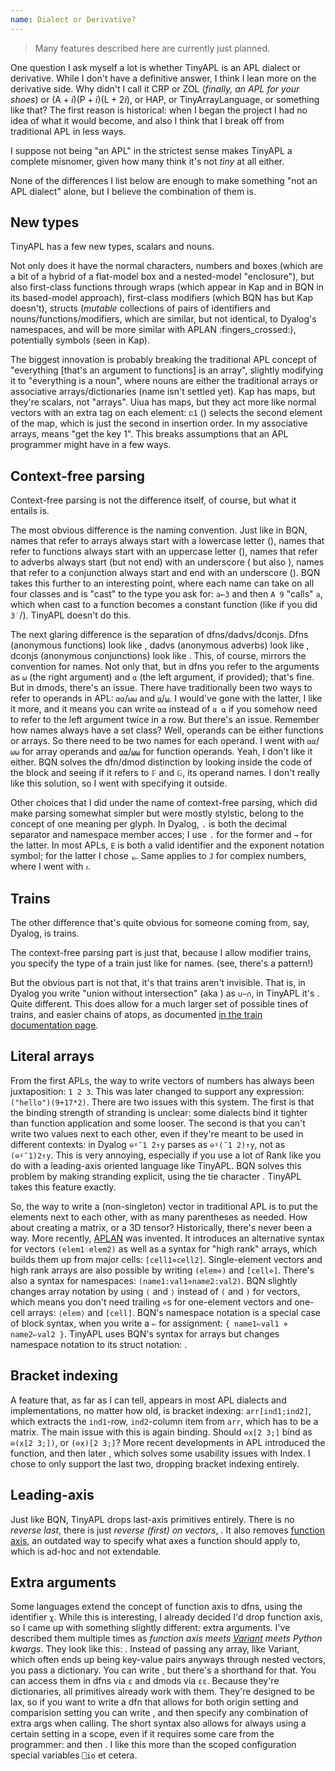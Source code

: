```yaml
---
name: Dialect or Derivative?
---
```


> Many features described here are currently just planned.

One question I ask myself a lot is whether TinyAPL is an APL dialect or derivative. While I don't have a definitive answer, I think I lean more on the derivative side. Why didn't I call it CRP or ZOL (*finally, an APL for your shoes*) or $\left(\mathrm A + i\right)\left(\mathrm P + i\right)\left(\mathrm L + 2i\right)$, or HAP, or TinyArrayLanguage, or something like that? The first reason is historical: when I began the project I had no idea of what it would become, and also I think that I break off from traditional APL in less ways.

I suppose not being "an APL" in the strictest sense makes TinyAPL a complete misnomer, given how many think it's not *tiny* at all either.

None of the differences I list below are enough to make something "not an APL dialect" alone, but I believe the combination of them is.

## New types

TinyAPL has a few new types, scalars and nouns.

Not only does it have the normal characters, numbers and boxes (which are a bit of a hybrid of a flat-model box and a nested-model "enclosure"), but also first-class functions through wraps (which appear in Kap and in BQN in its based-model approach), first-class modifiers (which BQN has but Kap doesn't), structs (*mutable* collections of pairs of identifiers and nouns/functions/modifiers, which are similar, but not identical, to Dyalog's namespaces, and will be more similar with APLAN :fingers_crossed:), potentially symbols (seen in Kap).

The biggest innovation is probably breaking the traditional APL concept of "everything [that's an argument to functions] is an array", slightly modifying it to "everything is a noun", where nouns are either the traditional arrays or associative arrays/dictionaries (name isn't settled yet). Kap has maps, but they're scalars, not "arrays". Uiua has maps, but they act more like normal vectors with an extra tag on each element: `⊏1` (<hl code="1⊇" />) selects the second element of the map, which is just the second in insertion order. In my associative arrays, <hl code="1⊇" /> means "get the key 1". This breaks assumptions that an APL programmer might have in a few ways.

## Context-free parsing

Context-free parsing is not the difference itself, of course, but what it entails is.

The most obvious difference is the naming convention. Just like in BQN, names that refer to arrays always start with a lowercase letter (<hl code="abc" />), names that refer to functions always start with an uppercase letter (<hl code="Abc" />), names that refer to adverbs always start (but not end) with an underscore (<hl code="_Abc" /> but also <hl code="_abc" />), names that refer to a conjunction always start and end with an underscore (<hl code="_Abc_" />). BQN takes this further to an interesting point, where each name can take on all four classes and is "cast" to the type you ask for: `a←3` and then `A 9` "calls" `a`, which when cast to a function becomes a constant function (like if you did `3˙`/<hl code="3⍨" />). TinyAPL doesn't do this.

The next glaring difference is the separation of dfns/dadvs/dconjs. Dfns (anonymous functions) look like <hl code="{⟃code⟄}" />, dadvs (anonymous adverbs) look like <hl code="_{⟃code⟄}" />, dconjs (anonymous conjunctions) look like <hl code="_{⟃code⟄}_" />. This, of course, mirrors the convention for names. Not only that, but in dfns you refer to the arguments as `⍵` (the right argument) and `⍺` (the left argument, if provided); that's fine. But in dmods, there's an issue. There have traditionally been two ways to refer to operands in APL: `⍺⍺`/`⍵⍵` and `⍶`/`⍹`. I would've gone with the latter, I like it more, and it means you can write `⍺⍺` instead of `⍺ ⍺` if you somehow need to refer to the left argument twice in a row. But there's an issue. Remember how names always have a set class? Well, operands can be either functions or arrays. So there need to be two names for each operand. I went with `⍺⍺`/`⍵⍵` for array operands and `⍶⍶`/`⍹⍹` for function operands. Yeah, I don't like it either. BQN solves the dfn/dmod distinction by looking inside the code of the block and seeing if it refers to `𝔽` and `𝔾`, its operand names. I don't really like this solution, so I went with specifying it outside.

Other choices that I did under the name of context-free parsing, which did make parsing somewhat simpler but were mostly stylstic, belong to the concept of one meaning per glyph. In Dyalog, `.` is both the decimal separator and namespace member acces; I use `.` for the former and `→` for the latter. In most APLs, `E` is both a valid identifier and the exponent notation symbol; for the latter I chose `⏨`. Same applies to `J` for complex numbers, where I went with `ᴊ`.

## Trains

The other difference that's quite obvious for someone coming from, say, Dyalog, is trains.

The context-free parsing part is just that, because I allow modifier trains, you specify the type of a train just like for names. (see, there's a pattern!)

But the obvious part is not that, it's that trains aren't invisible. That is, in Dyalog you write "union without intersection" (aka <primitive key="symmetric_difference" />) as `∪~∩`, in TinyAPL it's <hl code="⦅∪⋄~⋄∩⦆" />. Quite different. This does allow for a much larger set of possible tines of trains, and easier chains of atops, as documented [in the train documentation page](./trains).

## Literal arrays

From the first APLs, the way to write vectors of numbers has always been juxtaposition: `1 2 3`. This was  later changed to support any expression: `("hello")(9+17*2)`. There are two issues with this system. The first is that the binding strength of stranding is unclear: some dialects bind it tighter than function application and some looser. The second is that you can't write two values next to each other, even if they're meant to be used in different contexts: in Dyalog `⊖⍤¯1 2↑y` parses as `⊖⍤(¯1 2)↑y`, not as `(⊖⍤¯1)2↑y`. This is very annoying, especially if you use a lot of Rank like you do with a leading-axis oriented language like TinyAPL. BQN solves this problem by making stranding explicit, using the tie character <hl code="‿" />. TinyAPL takes this feature exactly.

So, the way to write a (non-singleton) vector in traditional APL is to put the elements next to each other, with as many parentheses as needed. How about creating a matrix, or a 3D tensor? Historically, there's never been a way. More recently, [APLAN](https://aplwiki.com/wiki/Array_notation) was invented. It introduces an alternative syntax for vectors `(elem1♢elem2)` as well as a syntax for "high rank" arrays, which builds them up from major cells: `[cell1⋄cell2]`. Single-element vectors and high rank arrays are also possible by writing `(elem⋄)` and `[cell⋄]`. There's also a syntax for namespaces: `(name1:val1⋄name2:val2)`. BQN slightly changes array notation by using `⟨` and `⟩` instead of `(` and `)` for vectors, which means you don't need trailing `⋄`s for one-element vectors and one-cell arrays: `⟨elem⟩` and `[cell]`. BQN's namespace notation is a special case of block syntax, when you write a `⇐` for assignment: `{ name1⇐val1 ⋄ name2⇐val2 }`. TinyAPL uses BQN's syntax for arrays but changes namespace notation to its struct notation: <hl code="⦃ name1←val1 ⋄ name2←val2 ⦄" />.

## Bracket indexing

A feature that, as far as I can tell, appears in most APL dialects and implementations, no matter how old, is bracket indexing: `arr[ind1;ind2]`, which extracts the `ind1`-row, `ind2`-column item from `arr`, which has to be a matrix. The main issue with this is again binding. Should `⊖x[2 3;]` bind as `⊖(x[2 3;])`, or `(⊖x)[2 3;]`? More recent developments in APL introduced the <primitive key="index" /> function, and then later <primitive key="from" />, which solves some usability issues with Index. I chose to only support the last two, dropping bracket indexing entirely.

## Leading-axis

Just like BQN, TinyAPL drops last-axis primitives entirely. There is no *reverse last*, there is just *reverse (first) on vectors*, <hl code="⊖⍤1" />. It also removes [function axis](https://aplwiki.com/wiki/Function_axis), an outdated way to specify what axes a function should apply to, which is ad-hoc and not extendable.

## Extra arguments

Some languages extend the concept of function axis to dfns, using the identifier `χ`. While this is interesting, I already decided I'd drop function axis, so I came up with something slightly different: extra arguments. I've described them multiple times as *function axis meets [Variant](https://aplwiki.com/wiki/Variant) meets Python kwargs*. They look like this: <hl code='⍳⦋"origin":0⦌' />. Instead of passing any array, like Variant, which often ends up being key-value pairs anyways through nested vectors, you pass a dictionary. You can write <hl code='⍳⦋⟨"origin":0⟩⦌' />, but there's a shorthand for that. You can access them in dfns via `ɛ` and dmods via `ɛɛ`. Because they're dictionaries, all primitives already work with them. They're designed to be lax, so if you want to write a dfn that allows for both origin setting and comparision setting you can write <hl code="{... ⍳⦋ɛ⦌ ... =⦋ɛ⦌ ...}" />, and then specify any combination of extra args when calling. The short syntax also allows for always using a certain setting in a scope, even if it requires some care from the programmer: <hl code='s←⟨"origin":1⟩' /> and then <hl code="⍳⦋s⦌" />. I like this more than the scoped configuration special variables `⎕io` et cetera.



